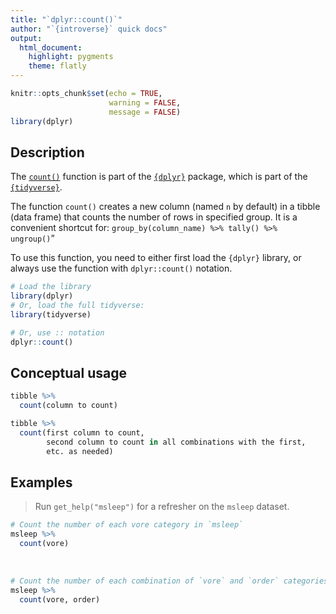 ```yaml
---
title: "`dplyr::count()`"
author: "`{introverse}` quick docs"
output: 
  html_document:
    highlight: pygments
    theme: flatly
---
```



```r
knitr::opts_chunk$set(echo = TRUE, 
                      warning = FALSE, 
                      message = FALSE)
library(dplyr)
```


## Description

The [`count()`](https://dplyr.tidyverse.org/reference/count.html) function is part of the [`{dplyr}`](https://dplyr.tidyverse.org/) package, which is part of the [`{tidyverse}`](https://www.tidyverse.org/).

The function `count()` creates a new column (named `n` by default) in a tibble (data frame) that counts the number of rows in specified group. It is a convenient shortcut for: `group_by(column_name) %>% tally() %>% ungroup()`"


<!-- Add the following if the topic is a function that does NOT come with base R, and uncomment/fill in the subsequent multiline HTML comment: -->
To use this function, you need to either first load the `{dplyr}` library, or always use the function with `dplyr::count()` notation.

```r
# Load the library
library(dplyr)
# Or, load the full tidyverse:
library(tidyverse)

# Or, use :: notation
dplyr::count()
```


## Conceptual usage 

```r
tibble %>% 
  count(column to count)

tibble %>% 
  count(first column to count,
        second column to count in all combinations with the first,
        etc. as needed)
```

## Examples

> Run `get_help("msleep")` for a refresher on the `msleep` dataset.

```r
# Count the number of each vore category in `msleep`
msleep %>%
  count(vore)
```

<br>  <!-- Do not delete the <br>, and make sure to keep the previous and following lines blank. -->


```r
# Count the number of each combination of `vore` and `order` categories in `msleep`
msleep %>%
  count(vore, order)
```
